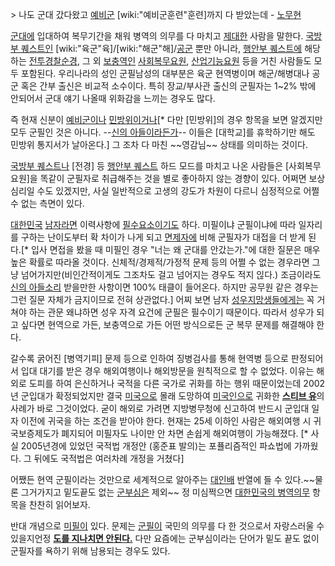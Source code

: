 > 나도 군대 갔다왔고 [[예비군]] [wiki:"예비군훈련"훈련]까지 다 받았는데 - [[노무현]]

[[군대]]에 입대하여 복무기간을 채워 병역의 의무를 다 마치고 [[제대]]한 사람을 말한다. [[국방부 퀘스트]]인 [wiki:"육군"육]/[wiki:"해군"해]/[[공군]] 뿐만 아니라, [[행안부 퀘스트]]에 해당하는 [[전투경찰순경]], 그 외 [[보충역]]인 [[사회복무요원]], [[산업기능요원]] 등을 거친 사람들도 모두 포함된다. 우리나라의 성인 군필남성의 대부분은 육군 현역병이며 해군/해병대나 공군 혹은 간부 출신은 비교적 소수이다. 특히 장교/부사관 출신의 군필자는 1~2% 밖에 안되어서 군대 얘기 나올때 위화감을 느끼는 경우도 많다. 

즉 현재 신분이 [[예비군]]이나 [[민방위]]이거나[* 다만 [민방위]의 경우 항목을 보면 알겠지만 모두 군필인 것은 아니다. --[[신의 아들]]이라든가-- 이들은 [대학교]를 휴학하기만 해도 민방위 통지서가 날아온다.] 그 조차 다 마친 ~~영감님~~ 상태를 의미하는 것이다.

[[국방부 퀘스트]]나 [전경] 등 [[행안부 퀘스트]] 하드 모드를 마치고 나온 사람들은 [사회복무요원]을 똑같이 군필자로 취급해주는 것을 별로 좋아하지 않는 경향이 있다. 어쩌면 보상심리일 수도 있겠지만, 사실 일반적으로 고생의 강도가 차원이 다르니 심정적으로 어쩔 수 없는 측면이 있다.

[[대한민국]] [[남자]]라면 이력사항에 [[필수요소]]이기도 하다. 미필이냐 군필이냐에 따라 일자리를 구하는 난이도부터 확 차이가 나게 되고 [[면제]]자에 비해 군필자가 대접을 더 받게 된다.[* 입사 면접을 봤을 때 미필인 경우 "너는 왜 군대를 안갔는가."에 대한 질문은 매우 높은 확률로 따라올 것이다. 신체적/경제적/가정적 문제 등의 어쩔 수 없는 경우라면 그냥 넘어가지만(비인간적이게도 그조차도 걸고 넘어지는 경우도 적지 읺다.) 조금이라도 [[신의 아들]]소리 받을만한 사항이면 100% 태클이 들어온다. 하지만 공무원 같은 경우는 그런 질문 자체가 금지이므로 전혀 상관없다.] 어찌 보면 남자 [[성우]]지망생들에게는 꼭 거쳐야 하는 관문 왜냐하면 성우 자격 요건에 군필은 필수이기 때문이다. 따라서 성우가 되고 싶다면 현역으로 가든, 보충역으로 가든 어떤 방식으로든 군 복무 문제를 해결해야 한다.

갈수록 굵어진 [병역기피] 문제 등으로 인하여 징병검사를 통해 현역병 등으로 판정되어서 입대 대기를 받은 경우 해외여행이나 해외방문을 원칙적으로 할 수 없었다. 이유는 해외로 도피를 하여 은신하거나 국적을 다른 국가로 귀화를 하는 행위 때문이었는데 2002년 군입대가 확정되었지만 결국 [[미국]]으로 몰래 도망하여 [[미국인]]으로 귀화한 '''[[스티브 유]]'''의 사례가 바로 그것이었다. 굳이 해외로 가려면 지방병무청에 신고하여 반드시 군입대 일자 이전에 귀국을 하는 조건을 받아야 한다. 현재는 25세 이하인 사람은 해외여행 시 귀국보증제도가 폐지되어 미필자도 나이만 안 차면 손쉽게 해외여행이 가능해졌다.   [* 사실 2005년경에 있었던 국적법 개정안 (홍준표 발의)는 포퓰리즘적인 파쇼법에 가까웠다. 그 뒤에도 국적법은 여러차례 개정을 거쳤다]

어쨌든 현역 군필이라는 것만으로 세계적으로 알아주는 [[대인배]] 반열에 들 수 있다.~~물론 그거가지고 밑도끝도 없는 [[군부심]]은 제외~~ 정 미심쩍으면 [[대한민국의 병역의무]] 항목을 찬찬히 읽어보자. 

반대 개념으로 [[미필]]이 있다. 문제는 [[군필]]이 국민의 의무를 다 한 것으로서 자랑스러울 수 있을지언정 '''[[군부심|도를 지나치면 안된다.]]''' 다만 요즘에는 군부심이라는 단어가 밑도 끝도 없이 군필자를 욕하기 위해 남용되는 경우도 있다.

